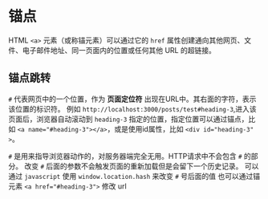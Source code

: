 # 锚点

HTML `<a>` 元素（或称锚元素）可以通过它的 `href` 属性创建通向其他网页、文件、电子邮件地址、同一页面内的位置或任何其他 URL 的超链接。

## 锚点跳转
`#` 代表网页中的一个位置，作为 **页面定位符** 出现在URL中。其右面的字符，表示该位置的标识符。
例如 `http://localhost:3000/posts/test#heading-3`,进入该页面后，浏览器自动滚动到 `heading-3` 指定的位置，指定位置可以通过锚点，比如 `<a name="#heading-3"></a>`，或是使用id属性，比如 `<div id="heading-3" >`。

`#` 是用来指导浏览器动作的，对服务器端完全无用。HTTP请求中不会包含 `#` 的部分。
改变 `#` 后面的参数不会触发页面的重新加载但是会留下一个历史记录。
可以通过 `javascript` 使用 `window.location.hash` 来改变 `#` 号后面的值
也可以通过锚元素 `<a href="#heading-3">` 修改 url